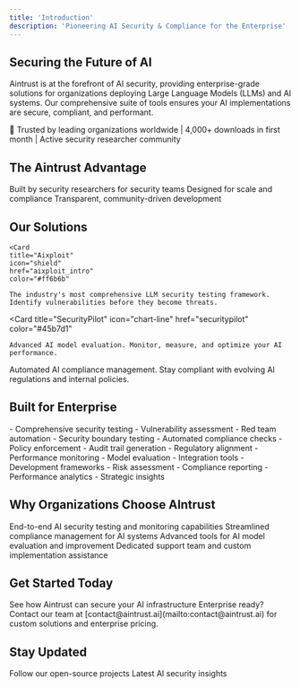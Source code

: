 ```yaml
---
title: 'Introduction'
description: 'Pioneering AI Security & Compliance for the Enterprise'
---
```


## Securing the Future of AI

Aintrust is at the forefront of AI security, providing enterprise-grade solutions for organizations deploying Large Language Models (LLMs) and AI systems. Our comprehensive suite of tools ensures your AI implementations are secure, compliant, and performant.

<Note>
  🚀 Trusted by leading organizations worldwide | 4,000+ downloads in first month | Active security researcher community
</Note>

## The Aintrust Advantage

<CardGroup cols={3}>
  <Card title="Security First" icon="shield-check" color="#ff6b6b">
    Built by security researchers for security teams
  </Card>
  <Card title="Enterprise Ready" icon="building" color="#4ecdc4">
    Designed for scale and compliance
  </Card>
  <Card title="Open Source & Community Driven" icon="code" color="#45b7d1">
    Transparent, community-driven development
  </Card>
  
</CardGroup>

## Our Solutions

<CardGroup cols={3}>

    <Card 
    title="Aixploit" 
    icon="shield" 
    href="aixploit_intro"
    color="#ff6b6b"
  >
    The industry's most comprehensive LLM security testing framework. Identify vulnerabilities before they become threats.
  </Card>

  <Card 
    title="SecurityPilot" 
    icon="chart-line" 
    href="securitypilot"
    color="#45b7d1"
  >
    Advanced AI model evaluation. Monitor, measure, and optimize your AI performance.
  </Card>
    <Card 
    title="PolicyPilot" 
    icon="file-contract" 
    href="policypilot"
    color="#4ecdc4"
  >
    Automated AI compliance management. Stay compliant with evolving AI regulations and internal policies.
  </Card>
</CardGroup>

## Built for Enterprise

<CardGroup cols={2}>
  <Card title="Security Teams" icon="user-shield">
    - Comprehensive security testing
    - Vulnerability assessment
    - Red team automation
    - Security boundary testing
  </Card>
  <Card title="Compliance Teams" icon="clipboard-check">
    - Automated compliance checks
    - Policy enforcement
    - Audit trail generation
    - Regulatory alignment
  </Card>
  <Card title="AI Engineers" icon="code">
    - Performance monitoring
    - Model evaluation
    - Integration tools
    - Development frameworks
  </Card>
  <Card title="Executive Teams" icon="chart-network">
    - Risk assessment
    - Compliance reporting
    - Performance analytics
    - Strategic insights
  </Card>
</CardGroup>

## Why Organizations Choose AIntrust

<Steps>
  <Step title="Comprehensive Security">
    End-to-end AI security testing and monitoring capabilities
  </Step>
  <Step title="Automated Compliance">
    Streamlined compliance management for AI systems
  </Step>
  <Step title="Performance Optimization">
    Advanced tools for AI model evaluation and improvement
  </Step>
  <Step title="Enterprise Support">
    Dedicated support team and custom implementation assistance
  </Step>
</Steps>

## Get Started Today

<CardGroup cols={2}>
  <Card 
    title="Schedule a Demo" 
    icon="calendar" 
    href="https://aintrust.ai/demo"
  >
    See how Aintrust can secure your AI infrastructure
  </Card>

</CardGroup>

<Note>
  Enterprise ready? Contact our team at [contact@aintrust.ai](mailto:contact@aintrust.ai) for custom solutions and enterprise pricing.
</Note>

## Stay Updated

<CardGroup cols={3}>
  <Card 
    title="GitHub" 
    icon="github" 
    href="https://github.com/aintrust-ai"
  >
    Follow our open-source projects
  </Card>
  <Card 
    title="Blog" 
    icon="newspaper" 
    href="https://aintrust.ai/blog"
  >
    Latest AI security insights
  </Card>

</CardGroup>
